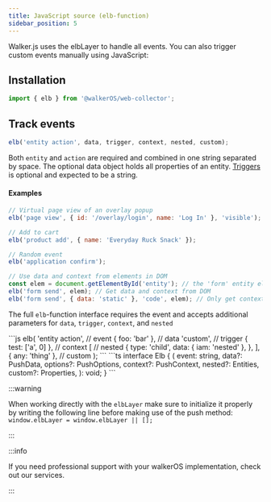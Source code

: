 ```yaml
---
title: JavaScript source (elb-function)
sidebar_position: 5
---
```



Walker.js uses the elbLayer to handle all events. You can also trigger custom
events manually using JavaScript:

## Installation

```js
import { elb } from '@walkerOS/web-collector';
```

## Track events

```js
elb('entity action', data, trigger, context, nested, custom);
```

Both `entity` and `action` are required and combined in one string separated by
space. The optional data object holds all properties of an entity.
[Triggers](/docs/sources/html-tagging#triggers) is optional and expected to be a
string.

#### Examples

```js
// Virtual page view of an overlay popup
elb('page view', { id: '/overlay/login', name: 'Log In' }, 'visible');

// Add to cart
elb('product add', { name: 'Everyday Ruck Snack' });

// Random event
elb('application confirm');

// Use data and context from elements in DOM
const elem = document.getElementById('entity'); // the 'form' entity element
elb('form send', elem); // Get data and context from DOM
elb('form send', { data: 'static' }, 'code', elem); // Only get context from DOM
```

The full `elb`-function interface requires the event and accepts additional
parameters for `data`, `trigger`, `context`, and `nested`

<Tabs>
  <TabItem value="js" label="JavaScript" default>
  ```js
  elb(
    'entity action', // event
    { foo: 'bar' }, // data
    'custom', // trigger
    { test: ['a', 0] }, // context
    [
      // nested
      {
        type: 'child',
        data: { iam: 'nested' },
      },
    ],
    { any: 'thing' }, // custom
  );
  ```
  </TabItem>
  <TabItem value="interface" label="Interface">
   ```ts
   interface Elb {
     (
       event: string,
       data?: PushData,
       options?: PushOptions,
       context?: PushContext,
       nested?: Entities,
       custom?: Properties,
     ): void;
   }
   ```
  </TabItem>
</Tabs>

:::warning

When working directly with the `elbLayer` make sure to initialize it properly by
writing the following line before making use of the push method:<br />
`window.elbLayer = window.elbLayer || [];`

:::

:::info

If you need professional support with your walkerOS implementation, check out
our&nbsp;<Link to="/services">services</Link>.

:::
